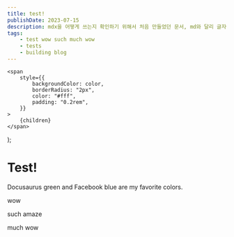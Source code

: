 ```yaml
---
title: test!
publishDate: 2023-07-15
description: mdx을 어떻게 쓰는지 확인하기 위해서 처음 만들었던 문서, md와 달리 글자에 색이 들어갔다. 설명은 md와 같이 gastby에 없었지만 astro에서 추가됬다.
tags:
    - test wow such much wow
    - tests
    - building blog
---
```


    <span
        style={{
            backgroundColor: color,
            borderRadius: "2px",
            color: "#fff",
            padding: "0.2rem",
        }}
    >
        {children}
    </span>
);

# Test!

<Highlight color="#25c2a0">Docusaurus green</Highlight> and <Highlight color="#1877F2">
    Facebook blue
</Highlight> are my favorite colors.

<Highlight color="#aa3030"> wow </Highlight>

<Highlight color="#30aa30"> such amaze </Highlight>

<Highlight color="#3030aa"> much wow </Highlight>
